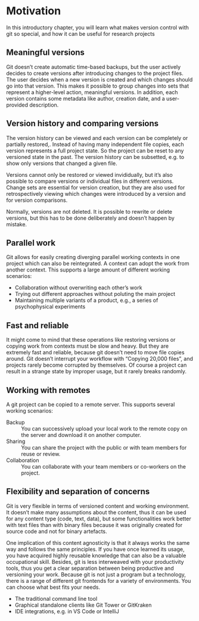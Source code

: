 # Motivation

In this introductory chapter, you will learn what makes version control with git so special,
and how it can be useful for research projects

## Meaningful versions

Git doesn't create automatic time-based backups, but the user actively decides to create versions after introducing changes to the project files.
The user decides when a new version is created and which changes should go into that version.
This makes it possible to group changes into sets that represent a higher-level action, meaningful versions.
In addition, each version contains some metadata like author, creation date, and a user-provided description.

## Version history and comparing versions

The version history can be viewed and each version can be completely or partially restored,.
Instead of having many independent file copies, each version represents a full project state.
So the project can be reset to any versioned state in the past.
The version history can be subsetted, e.g. to show only versions that changed a given file.

Versions cannot only be restored or viewed invididually, but it's also possible to compare versions or individual files in different versions.
Change sets are essential for version creation, but they are also used for retrospectively viewing which changes were introduced by a version and for version comparisons.

Normally, versions are not deleted.
It is possible to rewrite or delete versions, but this has to be done deliberately and doesn't happen by mistake.

## Parallel work

Git allows for easily creating diverging parallel working contexts in one project which can also be reintegrated.
A context can adopt the work from another context.
This supports a large amount of different working scenarios:

- Collaboration without overwriting each other's work
- Trying out different approaches without poluting the main project
- Maintaining multiple variants of a product, e.g., a series of psychophysical experiments

## Fast and reliable

It might come to mind that these operations like restoring versions or copying work from contexts must be slow and heavy.
But they are extremely fast and reliable, because git doesn't need to move file copies around.
Git doesn't interrupt your workflow with “Copying 20,000 files”, and projects rarely become corrupted by themselves.
Of course a project can result in a strange state by improper usage, but it rarely breaks randomly.

## Working with remotes

A git project can be copied to a remote server.
This supports several working scenarios:

Backup
: You can successively upload your local work to the remote copy on the server and download it on another computer.

Sharing
: You can share the project with the public or with team members for reuse or review.

Collaboration
: You can collaborate with your team members or co-workers on the project.

## Flexibility and separation of concerns

Git is very flexible in terms of versioned content and working environment.
It doesn't make many assumptions about the content, thus it can be used for any content type (code, text, data),
but some functionalities work better with text files than with binary files
because it was originally created for source code and not for binary artefacts.

One implication of this content agnosticity is that it always works the same way and follows the same principles.
If you have once learned its usage, you have acquired highly reusable knowledge that can also be a valuable occupational skill.
Besides, git is less interweaved with your productivity tools, thus you get a clear separation between being productive and versioning your work.
Because git is not just a program but a technology, there is a range of different git frontends for a variety of environments.
You can choose what best fits your needs.

- The traditional command line tool
- Graphical standalone clients like Git Tower or GitKraken
- IDE integrations, e.g. in VS Code or IntelliJ
